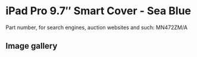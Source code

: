 # iPad Pro 9.7″ Smart Cover - Sea Blue

Part number, for search engines, auction websites and such: MN472ZM/A

## Image gallery

<div style={{ width: "768px" }}>
  <GalleryComponent
    images={[
      {
        original: "/everysource/MN472",
        thumbnail: "/everypreview/MN472",
      },
      {
        original: "/everysource/MN472_AV1_GOLD",
        thumbnail: "/everypreview/MN472_AV1_GOLD",
      },
      {
        original: "/everysource/MN472_AV1_ROSEGOLD",
        thumbnail: "/everypreview/MN472_AV1_ROSEGOLD",
      },
      {
        original: "/everysource/MN472_AV1_SILVER",
        thumbnail: "/everypreview/MN472_AV1_SILVER",
      },
      {
        original: "/everysource/MN472_AV1_SPACE_GRAY",
        thumbnail: "/everypreview/MN472_AV1_SPACE_GRAY",
      },
      {
        original: "/everysource/MN472_AV2",
        thumbnail: "/everypreview/MN472_AV2",
      },
      {
        original: "/everysource/MN472_AV3",
        thumbnail: "/everypreview/MN472_AV3",
      }
    ]}
  />
</div>